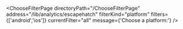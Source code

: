 


<ChooseFilterPage
    directoryPath="/ChooseFilterPage"
    address="/lib/analytics/escapehatch"
    filterKind="platform"
    filters={['android','ios']}
    currentFilter="all"
    message={'Choose a platform:'}
/>
